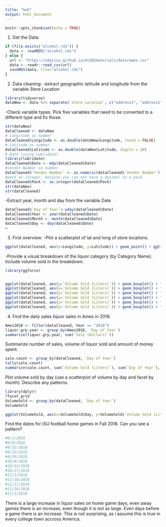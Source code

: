 ```yaml
---
title: "hw5"
output: html_document
---
```


```r
knitr::opts_chunk$set(echo = TRUE)
```
1. Get the Data: 
```r
if (file.exists("alcohol.rds")) {
  data <- readRDS("alcohol.rds")
} else {
  url <- "https://xdaiisu.github.io/ds202materials/data/ames.csv"
  data <- readr::read_csv(url)
  saveRDS(data, file="alcohol.rds")
} 
```
2. Data cleaning:
-extract geographic latitude and longitude from the variable Store Location
```r
library(tidyverse)
dataNew <- data %>% separate(`Store Location`, c("address1", "address2", "coords"), sep = "\n") %>% select(-address1, -address2) %>% mutate(coords = gsub("[()]", "", coords)) %>% separate(coords, c("Latitude", "Longitude"), sep = ",") 
```

-Check variable types. Pick five variables that need to be converted to a different type and fix those.
```r
str(dataNew)
dataCleaned <- dataNew
# Longitude as number 
dataCleaned$Longitude <- as.double(dataNew$Longitude, round = FALSE)
# Latitude as number
dataCleaned$Latitude <- as.double(dataNew$Latitude, digits = 10)
# Date (using Lubridate)
library(lubridate)
dataCleaned$Date <- mdy(dataCleaned$Date)
#vendor Number as number
dataCleaned$`Vendor Number` <- as.numeric(dataCleaned$`Vendor Number`)
#pack as integer, because you can not have a decimal in a pack. 
dataCleaned$Pack <- as.integer(dataCleaned$Pack)
str(dataNew)
str(dataCleaned)
```

-Extract year, month and day from the variable Date
```r
dataCleaned$`Day of Year`<-yday(dataCleaned$Date)
dataCleaned$Year <- year(dataCleaned$Date)
dataCleaned$Month <- month(dataCleaned$Date)
dataCleaned$Day <- day(dataCleaned$Date)
=
```

3. First overview:
-Plot a scatterplot of lat and long of store locations.
```r
ggplot(dataCleaned, aes(x=Longitude, y=Latitude)) + geom_point() + ggtitle("Longitude and Latitude")

```
-Provide a visual breakdown of the liquor category (by Category Name). Include volume sold in the breakdown.
```r
library(ggforce)


ggplot(dataCleaned, aes(y=`Volume Sold (Liters)`)) + geom_boxplot() + facet_wrap_paginate(~`Category Name`, ncol=5, nrow=5, scales="free_y", page = 1 )
ggplot(dataCleaned, aes(y=`Volume Sold (Liters)`)) + geom_boxplot() + facet_wrap_paginate(~`Category Name`, ncol=5, nrow=5, scales="free_y", page = 2 )
ggplot(dataCleaned, aes(y=`Volume Sold (Liters)`)) + geom_boxplot() + facet_wrap_paginate(~`Category Name`, ncol=5, nrow=5, scales="free_y", page = 3 )
ggplot(dataCleaned, aes(y=`Volume Sold (Liters)`)) + geom_boxplot() + facet_wrap_paginate(~`Category Name`, ncol=5, nrow=5, scales="free_y", page = 4 )
ggplot(dataCleaned, aes(y=`Volume Sold (Liters)`)) + geom_boxplot() + facet_wrap_paginate(~`Category Name`, ncol=5, nrow=5, scales="free_y", page = 5 )
ggplot(dataCleaned, aes(y=`Volume Sold (Liters)`)) + geom_boxplot() + facet_wrap_paginate(~`Category Name`, ncol=5, nrow=4, scales="free_y", page = 6 )
```
4. Find the daily sales liquor sales in Ames in 2018.
```r
Ames2018 <- filter(dataCleaned, Year == "2018")
liquor.grp.year <- group_by(Ames2018, `Day of Year`)
summarise(liquor.grp.year, sum(`Sale (Dollars)`))
```
Summarize number of sales, volume of liquor sold and amount of money spent. 
```r
sale.count <- group_by(dataCleaned, `Day of Year`)
tally(sale.count)
summarise(sale.count, sum(`Volume Sold (Liters)`), sum(`Day of Year`), sum(`Sale (Dollars)`))

```
Plot volume sold by day (use a scatterplot of volume by day and facet by month). Describe any patterns.
```r
library(dplyr)
?facet_grid
VolumeSold <- group_by(dataCleaned, `Day of Year`)
VolumeSold

ggplot(VolumeSold, aes(x=VolumeSold$Day, y=VolumeSold$`Volume Sold (Liters)`)) +geom_point(size=.5) + facet_wrap(~Month) + xlab("Day of the Month") + ylab("Volume Sold (Liters)")
```
Find the dates for ISU football home games in Fall 2018. Can you see a pattern?
```r
#9/1/2018
#9/8/2018
#9/15/2018
#9/22/2018
#9/29/2018
#10/6/2018
#10/13/2018
#10/27/2018
#11/3/2018
#11/10/2018
#11/17/2018
#11/24/2018
#12/1/2018
```
There is a large increase in liquor sales on home game days, even away games there is an increase, even though it is not as large. Even days before a game there is an increase. This is not surprising, as i assume this is true in every college town accross America. 
